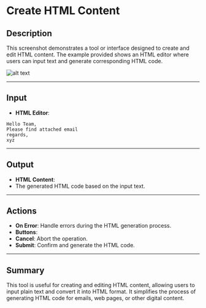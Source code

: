 # Create HTML Content

## Description

This screenshot demonstrates a tool or interface designed to create and edit HTML content. The example provided shows an HTML editor where users can input text and generate corresponding HTML code.

![alt text](../assets/text-action/create-html-content.png)

---

## Input

- **HTML Editor**:

```plaintext
Hello Team,
Please find attached email
regards,
xyz
 ```

---

## Output

- **HTML Content**:
- The generated HTML code based on the input text.

---

## Actions

- **On Error**: Handle errors during the HTML generation process.
- **Buttons**:
- **Cancel**: Abort the operation.
- **Submit**: Confirm and generate the HTML code.

---

## Summary

This tool is useful for creating and editing HTML content, allowing users to input plain text and convert it into HTML format. It simplifies the process of generating HTML code for emails, web pages, or other digital content.